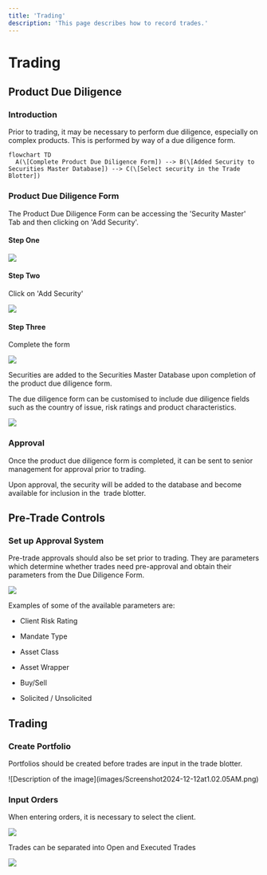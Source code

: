```yaml
---
title: 'Trading'
description: 'This page describes how to record trades.'
---
```


# Trading

## Product Due Diligence

### Introduction

Prior to trading, it may be necessary to perform due diligence, especially on complex products. This is performed by way of a due diligence form.

```mermaid
flowchart TD
  A(\[Complete Product Due Diligence Form]) --> B(\[Added Security to Securities Master Database]) --> C(\[Select security in the Trade Blotter])
```

### Product Due Diligence Form

The Product Due Diligence Form can be accessing the 'Security Master' Tab and then clicking on 'Add Security'.

#### Step One

![](images/SecurityMaster.png)

#### Step Two

Click on 'Add Security'

![](images/SecurityMaster2.png)

#### Step Three

Complete the form

![](images/ProductDueDiligenceForm.png)

Securities are added to the Securities Master Database upon completion of the product due diligence form.

The due diligence form can be customised to include due diligence fields such as the country of issue, risk ratings and product characteristics.

![](/images/download.png)

### Approval

Once the product due diligence form is completed, it can be sent to senior management for approval prior to trading.

Upon approval, the security will be added to the database and become available for inclusion in the  trade blotter.

## Pre-Trade Controls

### Set up Approval System

Pre-trade approvals should also be set prior to trading. They are parameters which determine whether trades need pre-approval and obtain their parameters from the Due Diligence Form.&#x20;

![](/images/Screenshot2024-12-15at2.55.15PM.png)

Examples of some of the available parameters are:

* Client Risk Rating

* Mandate Type

* Asset Class

* Asset Wrapper

* Buy/Sell

* Solicited / Unsolicited

## Trading

### Create Portfolio

Portfolios should be created before trades are input in the trade blotter.

<Frame caption="Custom Portfolio">
  ![Description of the image](images/Screenshot2024-12-12at1.02.05AM.png)
</Frame>

### Input Orders

When entering orders, it is necessary to select the client.

![](images/Screenshot2024-12-12at1.19.49AM.png)

Trades can be separated into Open and Executed Trades

<Frame caption="Open Orders and Executed Trades">
  <img src="images/Screenshot2024-12-12at1.15.49AM.png" />
</Frame>